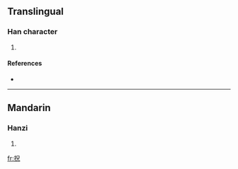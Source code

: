 ==Translingual==

===Han character===
{{Han char|rn=64|rad=手|as=05|sn=8|four=|canj=手口竹山 (QRHU)}}

# {{defn|Han|sort=手05}}

====References====
* {{Han ref|kx=0424.120|dkj=11934|dj=0772.070|hdz=31853.020|uh=62C0|ud=25280}}

----

==Mandarin==

===Hanzi===
{{cmn-hanzi|pin=[[chù]] ([[chu4]])|wg=ch'u<sup>4</sup>}}

# {{defn|Mandarin}}

[[fr:拀]]